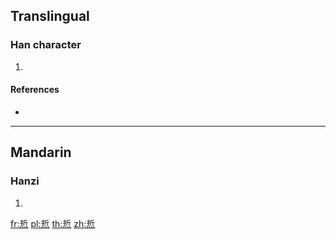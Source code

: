 {{character info/new}}
==Translingual==

===Han character===
{{Han char|rn=86|rad=火|as=07|sn=11|four=52332|canj=QLF|ids=⿱折灬}}

# {{defn|Han|sort=火07}}

====References====
* {{Han ref|kx=0673.111|dkj=19042|hdz=32207.010|uh=710E|ud=28942|bh=D65B|bd=54875}}

----

==Mandarin==

===Hanzi===
{{cmn-hanzi|pin=[[xiè]] ([[xie4]])|wg=hsieh<sup>4</sup>}}

# {{defn|lang=cmn|sort=火07}}

[[fr:焎]]
[[pl:焎]]
[[th:焎]]
[[zh:焎]]